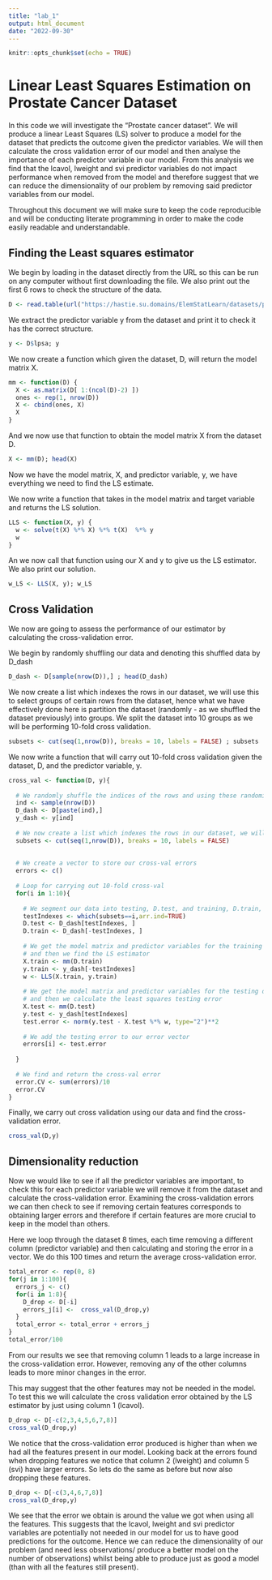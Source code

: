 ```yaml
---
title: "lab_1"
output: html_document
date: "2022-09-30"
---
```


```r
knitr::opts_chunk$set(echo = TRUE)
```

# Linear Least Squares Estimation on Prostate Cancer Dataset
In this code we will investigate the "Prostate cancer dataset". We will produce a linear Least Squares (LS) solver to produce a model for the dataset that predicts the outcome given the predictor variables. We will then calculate the cross validation error of our model and then analyse the importance of each predictor variable in our model. From this analysis we find that the lcavol, lweight and svi predictor variables do not impact performance when removed from the model and therefore suggest that we can reduce the dimensionality of our problem by removing said predictor variables from our model.

Throughout this document we will make sure to keep the code reproducible and will be conducting literate programming in order to make the code easily readable and understandable.


## Finding the Least squares estimator
We begin by loading in the dataset directly from the URL so this can be run on any computer without first downloading the file. We also print out the first 6 rows to check the structure of the data.
```r
D <- read.table(url("https://hastie.su.domains/ElemStatLearn/datasets/prostate.data")); head(D)
```

We extract the predictor variable y from the dataset and print it to check it has the correct structure.
```r
y <- D$lpsa; y
```

We now create a function which given the dataset, D, will return the model matrix X.
```r
mm <- function(D) {
  X <- as.matrix(D[ 1:(ncol(D)-2) ])
  ones <- rep(1, nrow(D))
  X <- cbind(ones, X)
  X
}
```

And we now use that function to obtain the model matrix X from the dataset D.
```r
X <- mm(D); head(X)
```

Now we have the model matrix, X, and predictor variable, y, we have everything we need to find the LS estimate. 

We now write a function that takes in the model matrix and target variable and returns the LS solution.
```r
LLS <- function(X, y) {
  w <- solve(t(X) %*% X) %*% t(X)  %*% y
  w
}
```

An we now call that function using our X and y to give us the LS estimator. We also print our solution.
```r
w_LS <- LLS(X, y); w_LS
```

## Cross Validation
We now are going to assess the performance of our estimator by calculating the cross-validation error.

We begin by randomly shuffling our data and denoting this shuffled data by D_dash
```r
D_dash <- D[sample(nrow(D)),] ; head(D_dash)
```
We now create a list which indexes the rows in our dataset, we will use this to select groups of certain rows from the dataset, hence what we have effectively done here is partition the dataset (randomly - as we shuffled the dataset previously) into groups. We split the dataset into 10 groups as we will be performing 10-fold cross validation.
```r
subsets <- cut(seq(1,nrow(D)), breaks = 10, labels = FALSE) ; subsets
```
We now write a function that will carry out 10-fold cross validation given the dataset, D, and the predictor variable, y.
```r
cross_val <- function(D, y){
 
  # We randomly shuffle the indices of the rows and using these randomized indices shuffle the rows of the dataset and the target variable (in the same order)
  ind <- sample(nrow(D))
  D_dash <- D[paste(ind),]
  y_dash <- y[ind]
  
  # We now create a list which indexes the rows in our dataset, we will use this to select groups of certain rows from the dataset, hence what we have effectively done here is partition the dataset (randomly - as we shuffled the dataset previously) into groups. We split the dataset into 10 groups as we will be performing 10-fold cross validation.
  subsets <- cut(seq(1,nrow(D)), breaks = 10, labels = FALSE)
  
  
  # We create a vector to store our cross-val errors
  errors <- c()
  
  # Loop for carrying out 10-fold cross-val
  for(i in 1:10){
    
    # We segment our data into testing, D.test, and training, D.train, datasets
    testIndexes <- which(subsets==i,arr.ind=TRUE)
    D.test <- D_dash[testIndexes, ]
    D.train <- D_dash[-testIndexes, ]
    
    # We get the model matrix and predictor variables for the training data
    # and then we find the LS estimator
    X.train <- mm(D.train) 
    y.train <- y_dash[-testIndexes]
    w <- LLS(X.train, y.train) 
    
    # We get the model matrix and predictor variables for the testing data
    # and then we calculate the least squares testing error
    X.test <- mm(D.test)
    y.test <- y_dash[testIndexes]
    test.error <- norm(y.test - X.test %*% w, type="2")**2
    
    # We add the testing error to our error vector
    errors[i] <- test.error
    
  }
  
  # We find and return the cross-val error
  error.CV <- sum(errors)/10
  error.CV
}
```

Finally, we carry out cross validation using our data and find the cross-validation error.
```r
cross_val(D,y)
```


## Dimensionality reduction
Now we would like to see if all the predictor variables are important, to check this for each predictor variable we will remove it from the dataset and calculate the cross-validation error. Examining the cross-validation errors we can then check to see if removing certain features corresponds to obtaining larger errors and therefore if certain features are more crucial to keep in the model than others. 

Here we loop through the dataset 8 times, each time removing a different column (predictor variable) and then calculating and storing the error in a vector. We do this 100 times and return the average cross-validation error.
```r
total_error <- rep(0, 8)
for(j in 1:100){
  errors_j <- c()
  for(i in 1:8){
    D_drop <- D[-i]
    errors_j[i] <-  cross_val(D_drop,y)
  }
  total_error <- total_error + errors_j
}
total_error/100
```
From our results we see that removing column 1 leads to a large increase in the cross-validation error. However, removing any of the other columns leads to more minor changes in the error.

This may suggest that the other features may not be needed in the model. To test this we will calculate the cross validation error obtained by the LS estimator by just using column 1 (lcavol).
```r
D_drop <- D[-c(2,3,4,5,6,7,8)]
cross_val(D_drop,y)
```
We notice that the cross-validation error produced is higher than when we had all the features present in our model. Looking back at the errors found when dropping features we notice that column 2 (lweight) and column 5 (svi) have larger errors. So lets do the same as before but now also dropping these features. 
```r
D_drop <- D[-c(3,4,6,7,8)]
cross_val(D_drop,y)
```
We see that the error we obtain is around the value we got when using all the features. This suggests that the lcavol, lweight and svi predictor variables are potentially not needed in our model for us to have good predictions for the outcome. Hence we can reduce the dimensionality of our problem (and need less observations/ produce a better model on the number of observations) whilst being able to produce just as good a model (than with all the features still present).
